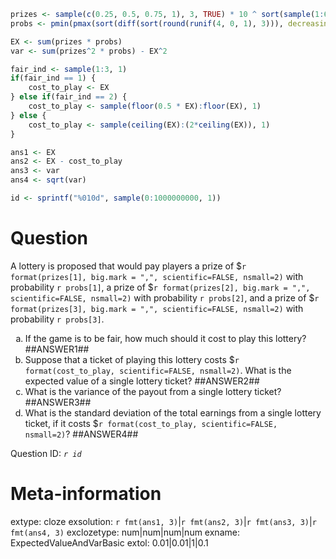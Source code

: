 ```r

prizes <- sample(c(0.25, 0.5, 0.75, 1), 3, TRUE) * 10 ^ sort(sample(1:6, 3))
probs <- pmin(pmax(sort(diff(sort(round(runif(4, 0, 1), 3))), decreasing = TRUE), 0.001), 0.15)

EX <- sum(prizes * probs)
var <- sum(prizes^2 * probs) - EX^2

fair_ind <- sample(1:3, 1)
if(fair_ind == 1) {
    cost_to_play <- EX
} else if(fair_ind == 2) {
    cost_to_play <- sample(floor(0.5 * EX):floor(EX), 1)
} else {
    cost_to_play <- sample(ceiling(EX):(2*ceiling(EX)), 1)
}

ans1 <- EX
ans2 <- EX - cost_to_play
ans3 <- var
ans4 <- sqrt(var)

id <- sprintf("%010d", sample(0:1000000000, 1))

```

Question
========

A lottery is proposed that would pay players a prize of \$`r format(prizes[1], big.mark = ",", scientific=FALSE, nsmall=2)` with probability `r probs[1]`, a prize of \$`r format(prizes[2], big.mark = ",", scientific=FALSE, nsmall=2)` with probability `r probs[2]`, and a prize of \$`r format(prizes[3], big.mark = ",", scientific=FALSE, nsmall=2)` with probability `r probs[3]`.

a. If the game is to be fair, how much should it cost to play this lottery? ##ANSWER1##
a. Suppose that a ticket of playing this lottery costs \$`r format(cost_to_play, scientific=FALSE, nsmall=2)`. What is the expected value of a single lottery ticket? ##ANSWER2##
c. What is the variance of the payout from a single lottery ticket? ##ANSWER3##
d. What is the standard deviation of the total earnings from a single lottery ticket, if it costs \$`r format(cost_to_play, scientific=FALSE, nsmall=2)`? ##ANSWER4##

Question ID: *`r id`*

Meta-information
================
extype: cloze
exsolution: `r fmt(ans1, 3)`|`r fmt(ans2, 3)`|`r fmt(ans3, 3)`|`r fmt(ans4, 3)`
exclozetype: num|num|num|num
exname: ExpectedValueAndVarBasic
extol: 0.01|0.01|1|0.1